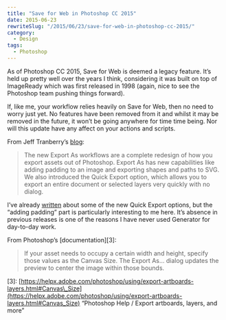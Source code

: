 ```yaml
---
title: "Save for Web in Photoshop CC 2015"
date: 2015-06-23
rewriteSlug: "/2015/06/23/save-for-web-in-photoshop-cc-2015/"
category:
  - Design
tags:
  - Photoshop
---
```


As of Photoshop CC 2015, Save for Web is deemed a legacy feature. It’s held up pretty well over the years I think, considering it was built on top of ImageReady which was first released in 1998 (again, nice to see the Photoshop team pushing things forward).

If, like me, your workflow relies heavily on Save for Web, then no need to worry just yet. No features have been removed from it and whilst it may be removed in the future, it won’t be going anywhere for time time being. Nor will this update have any affect on your actions and scripts.

From Jeff Tranberry’s [blog](http://blogs.adobe.com/crawlspace/2015/06/save-for-web-in-photoshop-cc-2015.html "Save for Web in Photoshop CC 2015"):

> The new Export As workflows are a complete redesign of how you export assets out of Photoshop. Export As has new capabilities like adding padding to an image and exporting shapes and paths to SVG. We also introduced the Quick Export option, which allows you to export an entire document or selected layers very quickly with no dialog.

I’ve already [written](http://casualnotebook.com/posts/quick-export-in-photoshop-cc-2015 "http://casualnotebook.com/posts/quick-export-in-photoshop-cc-2015") about some of the new Quick Export options, but the “adding padding” part is particularly interesting to me here. It’s absence in previous releases is one of the reasons I have never used Generator for day-to-day work.

From Photoshop’s [documentation][3]:

> If your asset needs to occupy a certain width and height, specify those values as the Canvas Size. The Export As… dialog updates the preview to center the image within those bounds.

[3]: [https://helpx.adobe.com/photoshop/using/export-artboards-layers.html#Canvas\_Size](https://helpx.adobe.com/photoshop/using/export-artboards-layers.html#Canvas_Size) “Photoshop Help / Export artboards, layers, and more”
  